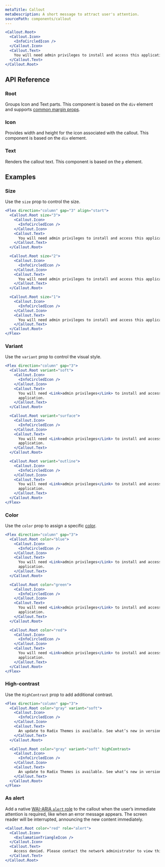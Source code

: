 ```yaml
---
metaTitle: Callout
metaDescription: A short message to attract user's attention.
sourcePath: components/callout
---
```


```jsx live=true
<Callout.Root>
  <Callout.Icon>
    <InfoCircledIcon />
  </Callout.Icon>
  <Callout.Text>
    You will need admin privileges to install and access this application.
  </Callout.Text>
</Callout.Root>
```

## API Reference

### Root

Groups Icon and Text parts. This component is based on the `div` element and supports [common margin props](/themes/docs/theme/layout#margin-props).

<ThemesPropsTable name="CalloutRoot" />

### Icon

Provides width and height for the icon associated with the callout. This component is based on the `div` element.

### Text

Renders the callout text. This component is based on the `p` element.

## Examples

### Size

Use the `size` prop to control the size.

```jsx live=true
<Flex direction="column" gap="3" align="start">
  <Callout.Root size="3">
    <Callout.Icon>
      <InfoCircledIcon />
    </Callout.Icon>
    <Callout.Text>
      You will need admin privileges to install and access this application.
    </Callout.Text>
  </Callout.Root>

  <Callout.Root size="2">
    <Callout.Icon>
      <InfoCircledIcon />
    </Callout.Icon>
    <Callout.Text>
      You will need admin privileges to install and access this application.
    </Callout.Text>
  </Callout.Root>

  <Callout.Root size="1">
    <Callout.Icon>
      <InfoCircledIcon />
    </Callout.Icon>
    <Callout.Text>
      You will need admin privileges to install and access this application.
    </Callout.Text>
  </Callout.Root>
</Flex>
```

### Variant

Use the `variant` prop to control the visual style.

```jsx live=true
<Flex direction="column" gap="3">
  <Callout.Root variant="soft">
    <Callout.Icon>
      <InfoCircledIcon />
    </Callout.Icon>
    <Callout.Text>
      You will need <Link>admin privileges</Link> to install and access this
      application.
    </Callout.Text>
  </Callout.Root>

  <Callout.Root variant="surface">
    <Callout.Icon>
      <InfoCircledIcon />
    </Callout.Icon>
    <Callout.Text>
      You will need <Link>admin privileges</Link> to install and access this
      application.
    </Callout.Text>
  </Callout.Root>

  <Callout.Root variant="outline">
    <Callout.Icon>
      <InfoCircledIcon />
    </Callout.Icon>
    <Callout.Text>
      You will need <Link>admin privileges</Link> to install and access this
      application.
    </Callout.Text>
  </Callout.Root>
</Flex>
```

### Color

Use the `color` prop to assign a specific [color](/themes/docs/theme/color).

```jsx live=true
<Flex direction="column" gap="3">
  <Callout.Root color="blue">
    <Callout.Icon>
      <InfoCircledIcon />
    </Callout.Icon>
    <Callout.Text>
      You will need <Link>admin privileges</Link> to install and access this
      application.
    </Callout.Text>
  </Callout.Root>

  <Callout.Root color="green">
    <Callout.Icon>
      <InfoCircledIcon />
    </Callout.Icon>
    <Callout.Text>
      You will need <Link>admin privileges</Link> to install and access this
      application.
    </Callout.Text>
  </Callout.Root>

  <Callout.Root color="red">
    <Callout.Icon>
      <InfoCircledIcon />
    </Callout.Icon>
    <Callout.Text>
      You will need <Link>admin privileges</Link> to install and access this
      application.
    </Callout.Text>
  </Callout.Root>
</Flex>
```

### High-contrast

Use the `HighContrast` prop to add additional contrast.

```jsx live=true line="11"
<Flex direction="column" gap="3">
  <Callout.Root color="gray" variant="soft">
    <Callout.Icon>
      <InfoCircledIcon />
    </Callout.Icon>
    <Callout.Text>
      An update to Radix Themes is available. See what’s new in version 3.2.0.
    </Callout.Text>
  </Callout.Root>

  <Callout.Root color="gray" variant="soft" highContrast>
    <Callout.Icon>
      <InfoCircledIcon />
    </Callout.Icon>
    <Callout.Text>
      An update to Radix Themes is available. See what’s new in version 3.2.0.
    </Callout.Text>
  </Callout.Root>
</Flex>
```

### As alert

Add a native [WAI-ARIA `alert` role](https://developer.mozilla.org/en-US/docs/Web/Accessibility/ARIA/Roles/alert_role) to the callout when the user’s immediate attention is required, like when an error message appears. The screen reader will be interrupted, announcing the new content immediately.

```jsx live=true
<Callout.Root color="red" role="alert">
  <Callout.Icon>
    <ExclamationTriangleIcon />
  </Callout.Icon>
  <Callout.Text>
    Access denied. Please contact the network administrator to view this page.
  </Callout.Text>
</Callout.Root>
```
